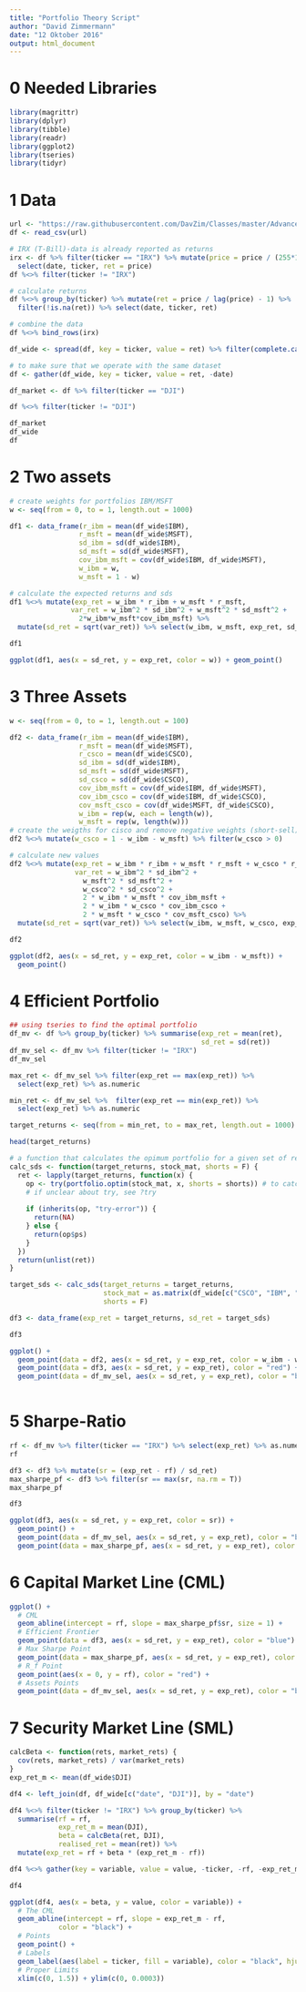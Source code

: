 ```yaml
---
title: "Portfolio Theory Script"
author: "David Zimmermann"
date: "12 Oktober 2016"
output: html_document
---
```

# 0 Needed Libraries
```r
library(magrittr)
library(dplyr)
library(tibble)
library(readr)
library(ggplot2)
library(tseries)
library(tidyr)
```

# 1 Data
```r
url <- "https://raw.githubusercontent.com/DavZim/Classes/master/Advanced%20Corporate%20Finance/R%20intro/04_capm/data/stock_data.csv"
df <- read_csv(url)

# IRX (T-Bill)-data is already reported as returns
irx <- df %>% filter(ticker == "IRX") %>% mutate(price = price / (255*100)) %>%
  select(date, ticker, ret = price)
df %<>% filter(ticker != "IRX")

# calculate returns
df %<>% group_by(ticker) %>% mutate(ret = price / lag(price) - 1) %>%
  filter(!is.na(ret)) %>% select(date, ticker, ret)

# combine the data
df %<>% bind_rows(irx)

df_wide <- spread(df, key = ticker, value = ret) %>% filter(complete.cases(.))

# to make sure that we operate with the same dataset
df <- gather(df_wide, key = ticker, value = ret, -date) 

df_market <- df %>% filter(ticker == "DJI")

df %<>% filter(ticker != "DJI")

df_market
df_wide
df
```

# 2 Two assets
```r
# create weights for portfolios IBM/MSFT
w <- seq(from = 0, to = 1, length.out = 1000)

df1 <- data_frame(r_ibm = mean(df_wide$IBM),
                 r_msft = mean(df_wide$MSFT),
                 sd_ibm = sd(df_wide$IBM),
                 sd_msft = sd(df_wide$MSFT),
                 cov_ibm_msft = cov(df_wide$IBM, df_wide$MSFT),
                 w_ibm = w,
                 w_msft = 1 - w)

# calculate the expected returns and sds
df1 %<>% mutate(exp_ret = w_ibm * r_ibm + w_msft * r_msft,
               var_ret = w_ibm^2 * sd_ibm^2 + w_msft^2 * sd_msft^2 + 
                 2*w_ibm*w_msft*cov_ibm_msft) %>% 
  mutate(sd_ret = sqrt(var_ret)) %>% select(w_ibm, w_msft, exp_ret, sd_ret)

df1

ggplot(df1, aes(x = sd_ret, y = exp_ret, color = w)) + geom_point()
```

# 3 Three Assets
```r
w <- seq(from = 0, to = 1, length.out = 100)

df2 <- data_frame(r_ibm = mean(df_wide$IBM),
                 r_msft = mean(df_wide$MSFT),
                 r_csco = mean(df_wide$CSCO),
                 sd_ibm = sd(df_wide$IBM),
                 sd_msft = sd(df_wide$MSFT),
                 sd_csco = sd(df_wide$CSCO),
                 cov_ibm_msft = cov(df_wide$IBM, df_wide$MSFT),
                 cov_ibm_csco = cov(df_wide$IBM, df_wide$CSCO),
                 cov_msft_csco = cov(df_wide$MSFT, df_wide$CSCO),
                 w_ibm = rep(w, each = length(w)),
                 w_msft = rep(w, length(w)))
# create the weigths for cisco and remove negative weights (short-sell)
df2 %<>% mutate(w_csco = 1 - w_ibm - w_msft) %>% filter(w_csco > 0)

# calculate new values
df2 %<>% mutate(exp_ret = w_ibm * r_ibm + w_msft * r_msft + w_csco * r_csco,
                var_ret = w_ibm^2 * sd_ibm^2 + 
                  w_msft^2 * sd_msft^2 + 
                  w_csco^2 * sd_csco^2 + 
                  2 * w_ibm * w_msft * cov_ibm_msft + 
                  2 * w_ibm * w_csco * cov_ibm_csco + 
                  2 * w_msft * w_csco * cov_msft_csco) %>% 
  mutate(sd_ret = sqrt(var_ret)) %>% select(w_ibm, w_msft, w_csco, exp_ret, sd_ret)

df2

ggplot(df2, aes(x = sd_ret, y = exp_ret, color = w_ibm - w_msft)) +
  geom_point()
```

# 4 Efficient Portfolio
```r
## using tseries to find the optimal portfolio
df_mv <- df %>% group_by(ticker) %>% summarise(exp_ret = mean(ret),
                                               sd_ret = sd(ret))
df_mv_sel <- df_mv %>% filter(ticker != "IRX")
df_mv_sel

max_ret <- df_mv_sel %>% filter(exp_ret == max(exp_ret)) %>% 
  select(exp_ret) %>% as.numeric

min_ret <- df_mv_sel %>%  filter(exp_ret == min(exp_ret)) %>% 
  select(exp_ret) %>% as.numeric

target_returns <- seq(from = min_ret, to = max_ret, length.out = 1000)

head(target_returns)

# a function that calculates the opimum portfolio for a given set of returns
calc_sds <- function(target_returns, stock_mat, shorts = F) {
  ret <- lapply(target_returns, function(x) {
    op <- try(portfolio.optim(stock_mat, x, shorts = shorts)) # to catch errors
    # if unclear about try, see ?try
    
    if (inherits(op, "try-error")) {
      return(NA)
    } else {
      return(op$ps)
    }
  })
  return(unlist(ret))
}

target_sds <- calc_sds(target_returns = target_returns, 
                       stock_mat = as.matrix(df_wide[c("CSCO", "IBM", "MSFT")]),
                       shorts = F)

df3 <- data_frame(exp_ret = target_returns, sd_ret = target_sds)

df3 

ggplot() +
  geom_point(data = df2, aes(x = sd_ret, y = exp_ret, color = w_ibm - w_msft)) +
  geom_point(data = df3, aes(x = sd_ret, y = exp_ret), color = "red") +
  geom_point(data = df_mv_sel, aes(x = sd_ret, y = exp_ret), color = "black")
  
```

# 5 Sharpe-Ratio
```r
rf <- df_mv %>% filter(ticker == "IRX") %>% select(exp_ret) %>% as.numeric
rf

df3 <- df3 %>% mutate(sr = (exp_ret - rf) / sd_ret)
max_sharpe_pf <- df3 %>% filter(sr == max(sr, na.rm = T))
max_sharpe_pf

df3 

ggplot(df3, aes(x = sd_ret, y = exp_ret, color = sr)) +
  geom_point() +
  geom_point(data = df_mv_sel, aes(x = sd_ret, y = exp_ret), color = "black") +
  geom_point(data = max_sharpe_pf, aes(x = sd_ret, y = exp_ret), color = "red")
```

# 6 Capital Market Line (CML)
```r
ggplot() +
  # CML
  geom_abline(intercept = rf, slope = max_sharpe_pf$sr, size = 1) +
  # Efficient Frontier
  geom_point(data = df3, aes(x = sd_ret, y = exp_ret), color = "blue") +
  # Max Sharpe Point
  geom_point(data = max_sharpe_pf, aes(x = sd_ret, y = exp_ret), color = "red") +
  # R_f Point
  geom_point(aes(x = 0, y = rf), color = "red") + 
  # Assets Points
  geom_point(data = df_mv_sel, aes(x = sd_ret, y = exp_ret), color = "black")
```

# 7 Security Market Line (SML)
```r
calcBeta <- function(rets, market_rets) {
  cov(rets, market_rets) / var(market_rets)
}
exp_ret_m <- mean(df_wide$DJI)

df4 <- left_join(df, df_wide[c("date", "DJI")], by = "date")

df4 %<>% filter(ticker != "IRX") %>% group_by(ticker) %>% 
  summarise(rf = rf,
            exp_ret_m = mean(DJI),
            beta = calcBeta(ret, DJI),
            realised_ret = mean(ret)) %>%
  mutate(exp_ret = rf + beta * (exp_ret_m - rf))

df4 %<>% gather(key = variable, value = value, -ticker, -rf, -exp_ret_m, -beta)

df4

ggplot(df4, aes(x = beta, y = value, color = variable)) +
  # The CML
  geom_abline(intercept = rf, slope = exp_ret_m - rf,
            color = "black") +
  # Points
  geom_point() + 
  # Labels
  geom_label(aes(label = ticker, fill = variable), color = "black", hjust = -0.1) + 
  # Proper Limits
  xlim(c(0, 1.5)) + ylim(c(0, 0.0003))
```




